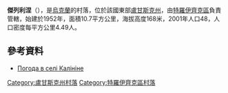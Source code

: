 {{coord|49|56|57|N|38|24|16|E|scale:100000|display=title}}

'''傑列利涅'''（{{lang-uk|Джерельне}}），是[[烏克蘭|烏克蘭]]的村落，位於該國東部[[盧甘斯克州|盧甘斯克州]]，由[[特羅伊齊克區|特羅伊齊克區]]負責管轄，始建於1952年，面積10.7平方公里，海拔高度168米，2001年人口48，人口密度每平方公里4.49人。

==參考資料==
* [http://weather.in.ua/ua/lyganskaja/9871 Погода в селі Калініне] {{Wayback|url=http://weather.in.ua/ua/lyganskaja/9871 |date=20191205145109 }}

{{DEFAULTSORT:Калініне}}
[[Category:盧甘斯克州村落|Category:盧甘斯克州村落]]
[[Category:特羅伊齊克區村落|Category:特羅伊齊克區村落]]


{{Luhansk-geo-stub}}